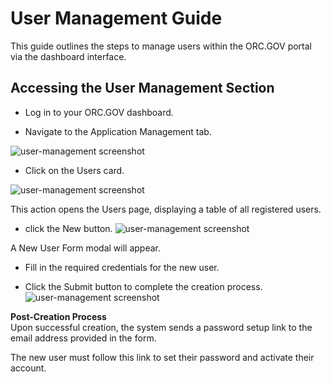 # User Management Guide
This guide outlines the steps to manage users within the ORC.GOV portal via the dashboard interface.

## Accessing the User Management Section
- Log in to your ORC.GOV dashboard.


- Navigate to the Application Management tab.

![user-management screenshot](/admin/user1.png)

- Click on the Users card.

![user-management screenshot](/admin/user2.png)

This action opens the Users page, displaying a table of all registered users.

- click the New button.
![user-management screenshot](/admin/user3.png)

A New User Form modal will appear.

- Fill in the required credentials for the new user.

- Click the Submit button to complete the creation process.
![user-management screenshot](/admin/user4.png)


**Post-Creation Process**  
Upon successful creation, the system sends a password setup link to the email address provided in the form.

The new user must follow this link to set their password and activate their account.

